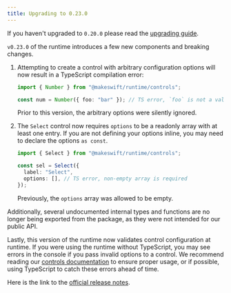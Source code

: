 ```yaml
---
title: Upgrading to 0.23.0
---
```


If you haven't upgraded to `0.20.0` please read the [upgrading guide](/developer/upgrading/0.20.0).

`v0.23.0` of the runtime introduces a few new components and breaking changes.

1.  Attempting to create a control with arbitrary configuration options will now
    result in a TypeScript compilation error:

    ```typescript
    import { Number } from "@makeswift/runtime/controls";

    const num = Number({ foo: "bar" }); // TS error, `foo` is not a valid `Number` param
    ```

    Prior to this version, the arbitrary options were silently ignored.

2.  The `Select` control now requires `options` to be a readonly array with at
    least one entry. If you are not defining your options inline, you may need
    to declare the options `as const`.

    ```typescript
    import { Select } from "@makeswift/runtime/controls";

    const sel = Select({
      label: "Select",
      options: [], // TS error, non-empty array is required
    });
    ```

    Previously, the `options` array was allowed to be empty.

Additionally, several undocumented internal types and functions are no longer
being exported from the package, as they were not intended for our public API.

Lastly, this version of the runtime now validates control configuration at
runtime. If you were using the runtime without TypeScript, you may see errors in
the console if you pass invalid options to a control. We recommend reading our
[controls documentation](/developer/reference/controls) to ensure proper usage,
or if possible, using TypeScript to catch these errors ahead of time.

Here is the link to the [official release notes](https://github.com/makeswift/makeswift/releases/tag/%40makeswift%2Fruntime%400.20.0).

